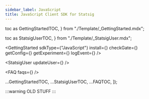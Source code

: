 ```yaml
---
sidebar_label: JavaScript
title: JavaScript Client SDK for Statsig
---
```


  toc as GettingStartedTOC,
} from "./Template/_GettingStarted.mdx";

  toc as StatsigUserTOC,
} from "./Template/_StatsigUser.mdx";



<GettingStarted
  sdkType={"JavaScript"}
  install={<Install />}
  checkGate={<CheckGate />}
  getConfig={<GetConfig />}
  getExperiment={<GetExperiment />}
  logEvent={<LogEvent />}
/>

<StatsigUser updateUser={<UpdateUser />} />

<FAQ faqs={<MoreFAQs />} />

  ...GettingStartedTOC,
  ...StatsigUserTOC,
  ...FAQTOC,
]);

:::warning
OLD STUFF
:::

<Docs />
